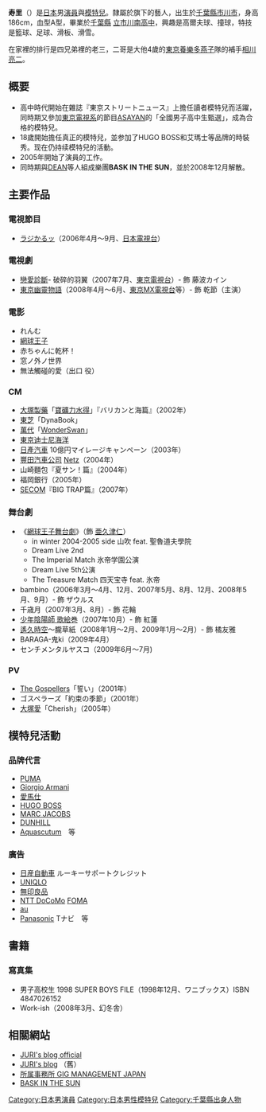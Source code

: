 {{blpunsourced|time=2020-01-30}}
{{藝人
| 姓名     = 寿里
| 類型     = 男演員
| 圖片     = 
| 圖片尺寸 = 
| 圖片簡介 = 
| 原名     = 相川 寿里（あいかわ じゅり）
| 外文名   = 
| 外文     = 
| 羅馬拼音 = 
| 英文名   = 
| 綽號     = 
| 其他藝名 = JURI
| 國籍     = 日本
| 出生日期 = {{birth date and age|1981|2|16}}
| 出生地點 = {{JPN}}[[千葉縣|千葉縣]] [[市川市|市川市]]
| 逝世日期 = 
| 逝世地點 = 
| 職業     = [[演員|演員]]、[[模特兒|模特兒]]
| 語言     = 
| 教育程度 = 
| 宗教信仰 = 
| 配偶     = 
| 出身地   = 
| 出道作   = 
| 出道日期 = 1999年
| 代表作   = 
| 活躍年代 = 
| 經紀公司 = [[ギグマネジメントジャパン|ギグマネジメントジャパン]]
| 網站     = 
| 相關團體 = 
| 獎項     = 
| IMDb    = 
}}
{{japanese|japanese=寿里|kana=じゅり|romaji= JURI }}
'''寿里'''（{{bd|1981年|2月16日|catIdx=J}}）是[[日本|日本]]男[[演員|演員]]與[[模特兒|模特兒]]。隸屬於{{tsl|ja|ギグマネジメントジャパン|}}旗下的藝人，出生於[[千葉縣|千葉縣]][[市川市|市川市]]，身高186cm，血型A型，畢業於[[千葉縣|千葉縣]] [[立市川南高中|立市川南高中]]，興趣是高爾夫球、撞球，特技是籃球、足球、滑板、滑雪。

在家裡的排行是四兄弟裡的老三，二哥是大他4歲的[[東京養樂多燕子|東京養樂多燕子]]隊的補手[[相川亮二|相川亮二]]。

==概要==
*高中時代開始在雜誌『東京ストリートニュース』上擔任讀者模特兒而活躍，同時期又參加[[TXN|東京電視系]]的節目[[ASAYAN|ASAYAN]]的「全國男子高中生甄選」，成為合格的模特兒。
*18歲開始擔任真正的模特兒，並参加了HUGO BOSS和艾瑪士等品牌的時裝秀。现在仍持续模特兒的活動。
*2005年開始了演員的工作。
*同時期與[[DEAN|DEAN]]等人組成樂團'''BASK IN THE SUN'''，並於2008年12月解散。

==主要作品 ==
===電視節目===
* [[ラジかるッ|ラジかるッ]]（2006年4月～9月、[[日本電視台|日本電視台]]）

=== 電視劇 ===
* [[戀愛診斷|戀愛診斷]]- 破碎的羽翼（2007年7月、[[東京電視台|東京電視台]]）- 飾 藤波カイン
* [[東京幽靈物語|東京幽靈物語]]（2008年4月～6月、[[東京MX電視台|東京MX電視台]]等）- 飾 乾節（主演）

===電影===
* れんむ
* [[網球王子|網球王子]] 
* 赤ちゃんに乾杯！
* 窓ノ外ノ世界
*無法觸碰的愛（出口 役）

===CM===
* [[大塚製藥|大塚製藥]]「[[寶礦力水得|寶礦力水得]]」『バリカンと海篇』（2002年）
* [[東芝|東芝]]「DynaBook」
* [[萬代|萬代]]「[[WonderSwan|WonderSwan]]」
* [[東京迪士尼海洋|東京迪士尼海洋]]
* [[日產汽車|日產汽車]] 10億円マイレージキャンペーン（2003年）
* [[豐田汽車公司|豐田汽車公司]] [[Netz|Netz]]（2004年）
* 山崎麵包『夏サン！篇』（2004年）
* 福岡銀行（2005年）
* [[SECOM|SECOM]]『BIG TRAP篇』（2007年）

===舞台劇===
*《[[網球王子舞台劇|網球王子舞台劇]]》（飾 [[網球王子人物列表#|亜久津仁]]）
**in winter 2004-2005 side 山吹 feat. 聖魯道夫學院 
**Dream Live 2nd 
**The Imperial Match 氷帝学園公演
**Dream Live 5th公演
**The Treasure Match 四天宝寺 feat. 氷帝
* bambino（2006年3月～4月、12月、2007年5月、8月、12月、2008年5月、9月）- 飾 ザウルス
* 千歳月（2007年3月、8月）- 飾 花輪
* [[少年陰陽師|少年陰陽師 歌絵巻]]（2007年10月）- 飾 紅蓮
* [[遙久時空|遙久時空]]～朧草紙（2008年1月～2月、2009年1月～2月）- 飾 橘友雅
* BARAGA-鬼ki（2009年4月）
* センチメンタルヤスコ（2009年6月～7月)

===PV===
* [[The_Gospellers|The Gospellers]]「誓い」（2001年）
* ゴスペラーズ「約束の季節」（2001年）
* [[大塚愛|大塚愛]]「Cherish」（2005年）

== 模特兒活動 ==
===品牌代言===
* [[PUMA|PUMA]]
* [[Giorgio_Armani|Giorgio Armani]]
* [[愛馬仕|愛馬仕]]
* [[HUGO_BOSS|HUGO BOSS]]
* [[MARC_JACOBS|MARC JACOBS]]
* [[DUNHILL|DUNHILL]]
* [[Aquascutum|Aquascutum]]　等

===廣告===
*[[日産自動車|日産自動車]] ルーキーサポートクレジット
*[[UNIQLO|UNIQLO]]
*[[無印良品|無印良品]]
*[[NTT_DoCoMo|NTT DoCoMo]] [[FOMA|FOMA]]
*[[au_(行動電話)|au]]
*[[Panasonic|Panasonic]] Tナビ　等

== 書籍 ==
===寫真集===
*男子高校生 1998 SUPER BOYS FILE（1998年12月、ワニブックス）ISBN 4847026152
*Work-ish（2008年3月、幻冬舎）

==相關網站==
* [http://ameblo.jp/jurigig JURI's blog official] {{Wayback|url=http://ameblo.jp/jurigig |date=20201031235441 }}
* [http://juri.livedoor.biz/ JURI's blog] {{Wayback|url=http://juri.livedoor.biz/ |date=20200630085323 }}（舊）
* [http://www.gigmanagement.jp/ 所属事務所 GIG MANAGEMENT JAPAN] {{Wayback|url=http://www.gigmanagement.jp/ |date=20210118103047 }}
* [https://web.archive.org/web/20090130002327/http://www.baskinthesun.net/ BASK IN THE SUN]

{{DEFAULTSORT:Juri}}
[[Category:日本男演員|Category:日本男演員]]
[[Category:日本男性模特兒|Category:日本男性模特兒]]
[[Category:千葉縣出身人物|Category:千葉縣出身人物]]